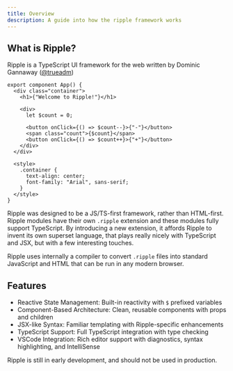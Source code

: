 ```yaml
---
title: Overview
description: A guide into how the ripple framework works
---
```


## What is Ripple?

Ripple is a TypeScript UI framework for the web written by Dominic Gannaway ([@trueadm](https://github.com/trueadm))

```ripple
export component App() {
  <div class="container">
    <h1>{"Welcome to Ripple!"}</h1>

    <div>
      let $count = 0;

      <button onClick={() => $count--}>{"-"}</button>
      <span class="count">{$count}</span>
      <button onClick={() => $count++}>{"+"}</button>
    </div>
  </div>

  <style>
    .container {
      text-align: center;
      font-family: "Arial", sans-serif;
    }
  </style>
}
```

Ripple was designed to be a JS/TS-first framework, rather than HTML-first. Ripple modules have their own `.ripple` extension and these modules fully support TypeScript. By introducing a new extension, it affords Ripple to invent its own superset language, that plays really nicely with TypeScript and JSX, but with a few interesting touches.

Ripple uses internally a compiler to convert `.ripple` files into standard JavaScript and HTML that can be run in any modern browser.

## Features

- Reactive State Management: Built-in reactivity with `$` prefixed variables
- Component-Based Architecture: Clean, reusable components with props and children
- JSX-like Syntax: Familiar templating with Ripple-specific enhancements
- TypeScript Support: Full TypeScript integration with type checking
- VSCode Integration: Rich editor support with diagnostics, syntax highlighting, and IntelliSense

<Aside type="caution">
  Ripple is still in early development, and should not be used in production.
</Aside>
